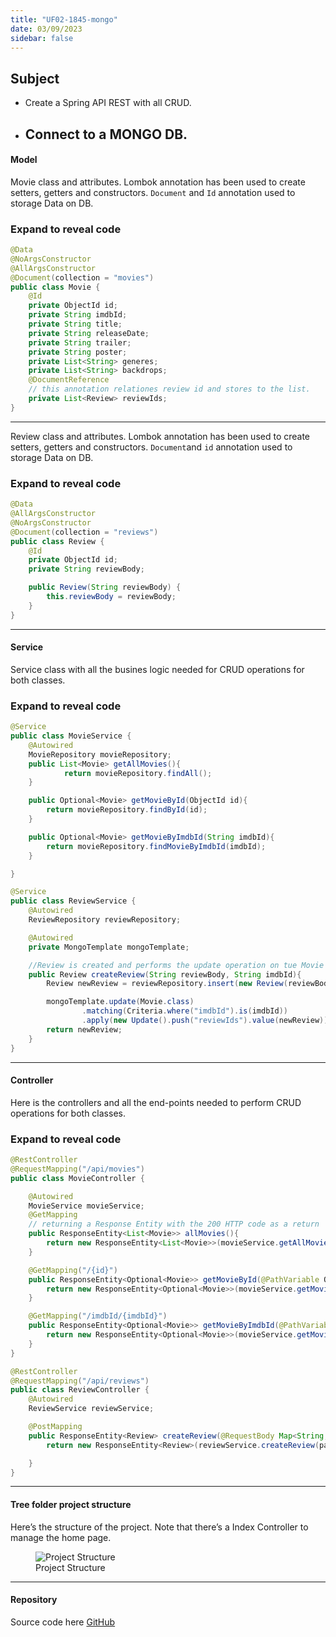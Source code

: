 ```yaml
---
title: "UF02-1845-mongo"
date: 03/09/2023
sidebar: false
---
```


## Subject

* Create a Spring API REST with all CRUD.
* Connect to a MONGO DB.
---


#### Model

Movie class and attributes. Lombok annotation has been used to create setters, getters and constructors.
`Document` and `Id` annotation used to storage Data on DB.

::: {.callout-note collapse="true"}
### Expand to reveal code
``` .java
@Data
@NoArgsConstructor
@AllArgsConstructor
@Document(collection = "movies")
public class Movie {
    @Id
    private ObjectId id;
    private String imdbId;
    private String title;
    private String releaseDate;
    private String trailer;
    private String poster;
    private List<String> generes;
    private List<String> backdrops;
    @DocumentReference
    // this annotation relationes review id and stores to the list.
    private List<Review> reviewIds;
}
```
:::
---

Review class and attributes. Lombok annotation has been used to create setters, getters and constructors.
`Document`and `id` annotation used to storage Data on DB.

::: {.callout-note collapse="true"}
### Expand to reveal code
``` .java
@Data
@AllArgsConstructor
@NoArgsConstructor
@Document(collection = "reviews")
public class Review {
    @Id
    private ObjectId id;
    private String reviewBody;

    public Review(String reviewBody) {
        this.reviewBody = reviewBody;
    }
}
```
:::
---


#### Service 

Service class with all the busines logic needed for CRUD operations for both classes.

::: {.callout-note collapse="true"}
### Expand to reveal code
``` .java
@Service
public class MovieService {
    @Autowired
    MovieRepository movieRepository;
    public List<Movie> getAllMovies(){
            return movieRepository.findAll();
    }

    public Optional<Movie> getMovieById(ObjectId id){
        return movieRepository.findById(id);
    }

    public Optional<Movie> getMovieByImdbId(String imdbId){
        return movieRepository.findMovieByImdbId(imdbId);
    }

}

@Service
public class ReviewService {
    @Autowired
    ReviewRepository reviewRepository;

    @Autowired
    private MongoTemplate mongoTemplate;

    //Review is created and performs the update operation on tue Movie object
    public Review createReview(String reviewBody, String imdbId){
        Review newReview = reviewRepository.insert(new Review(reviewBody));

        mongoTemplate.update(Movie.class)
                .matching(Criteria.where("imdbId").is(imdbId))
                .apply(new Update().push("reviewIds").value(newReview)).first();
        return newReview;
    }
}

```
:::

--- 

#### Controller 

Here is the controllers and all the end-points needed to perform CRUD operations for both classes.

::: {.callout-note collapse="true"}
### Expand to reveal code
``` .java
@RestController
@RequestMapping("/api/movies")
public class MovieController {

    @Autowired
    MovieService movieService;
    @GetMapping
    // returning a Response Entity with the 200 HTTP code as a return
    public ResponseEntity<List<Movie>> allMovies(){
        return new ResponseEntity<List<Movie>>(movieService.getAllMovies(), HttpStatus.OK);
    }

    @GetMapping("/{id}")
    public ResponseEntity<Optional<Movie>> getMovieById(@PathVariable ObjectId id){
        return new ResponseEntity<Optional<Movie>>(movieService.getMovieById(id), HttpStatus.OK);
    }

    @GetMapping("/imdbId/{imdbId}")
    public ResponseEntity<Optional<Movie>> getMovieByImdbId(@PathVariable String imdbId){
        return new ResponseEntity<Optional<Movie>>(movieService.getMovieByImdbId(imdbId), HttpStatus.OK);
    }
}

@RestController
@RequestMapping("/api/reviews")
public class ReviewController {
    @Autowired
    ReviewService reviewService;

    @PostMapping
    public ResponseEntity<Review> createReview(@RequestBody Map<String, String> payload){
        return new ResponseEntity<Review>(reviewService.createReview(payload.get("reviewBody"), payload.get("imdbId")), HttpStatus.CREATED);

    }
}

```
:::

---

#### Tree folder project structure

Here's the structure of the project. Note that there's a Index Controller to manage the home page.

![Project Structure](/imgs/school/schoolManagerTree.png){.preview-image}

---

#### Repository

Source code here [GitHub](https://github.com/vcalvache/springboot_labs/tree/main/movie-review)